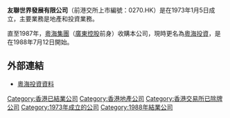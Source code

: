 '''友聯世界發展有限公司'''（前港交所上市編號：0270.HK）是在1973年1月5日成立，主要業務是地產和投資業務。

直至1987年，[[粵海集團|粵海集團]]（[[廣東控股|廣東控股]]前身）收購本公司，現時更名為[[粵海投資|粵海投資]]，是在1988年7月12日開始。

==外部連結==
*[http://www.webb-site.com/dbpub/orgdata.asp?code=270 粵海投資資料] {{Wayback|url=http://www.webb-site.com/dbpub/orgdata.asp?code=270 |date=20191115030438 }} 

[[Category:香港已結業公司|Category:香港已結業公司]]
[[Category:香港地產公司|Category:香港地產公司]]
[[Category:香港交易所已除牌公司|Category:香港交易所已除牌公司]]
[[Category:1973年成立的公司|Category:1973年成立的公司]]
[[Category:1988年結業公司|Category:1988年結業公司]]